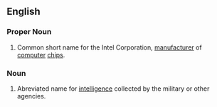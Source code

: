 ==English==
===Proper Noun===
#Common short name for the Intel Corporation, [[manufacturer]] of [[computer]] [[chip]]s.
===Noun===
#Abreviated name for [[intelligence]] collected by the military or other agencies.